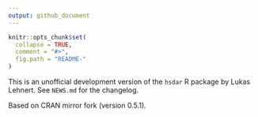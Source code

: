 ```yaml
---
output: github_document
---
```


<!-- README.md is generated from README.Rmd. Please edit that file -->

```r
knitr::opts_chunk$set(
  collapse = TRUE,
  comment = "#>",
  fig.path = "README-"
)
```

This is an unofficial development version of the `hsdar` R package by Lukas Lehnert. 
See `NEWS.md` for the changelog. 

Based on CRAN mirror fork (version 0.5.1).
